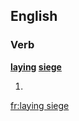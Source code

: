 ==English==

===Verb===
'''[[laying]] [[siege]]'''

# {{present participle of|lay siege}}

[[fr:laying siege]]